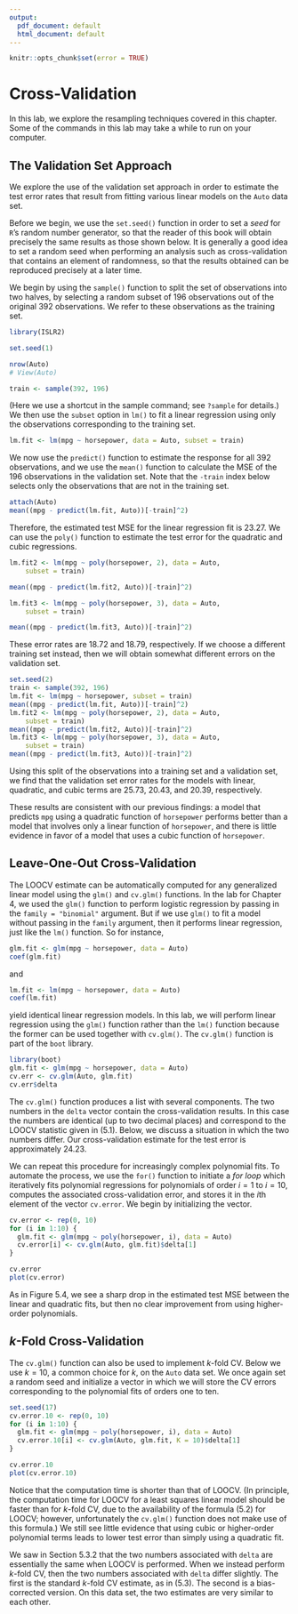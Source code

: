 ```yaml
---
output:
  pdf_document: default
  html_document: default
---
```

```r
knitr::opts_chunk$set(error = TRUE)
```

# Cross-Validation 

In this lab, we explore the resampling techniques covered in this chapter. Some of the commands in this lab may take a while to run on your computer.

## The Validation Set Approach

We explore the use of the validation set approach in order to estimate the test error rates that result from fitting various linear models on the `Auto` data set.

Before we begin, we use the `set.seed()` function in order to set a *seed* for `R`'s random number generator, so that the reader of this book will
obtain precisely the same results as those shown below. It is generally
a good idea to set a random seed when performing an analysis such as cross-validation that contains an
element of randomness, so that the results obtained can be reproduced precisely at a later time.

We begin by using the
`sample()` function to split the set of observations into two halves, by selecting a random subset of $196$ observations out of the original $392$ observations. We  refer
to these observations as the training set.

```r
library(ISLR2)

set.seed(1)

nrow(Auto)
# View(Auto)

train <- sample(392, 196)

```

(Here we use a shortcut in the sample command; see `?sample` for details.)
We then use the `subset` option in `lm()` to fit a linear regression using only the observations corresponding to the training set.

```r

lm.fit <- lm(mpg ~ horsepower, data = Auto, subset = train)

```

We now  use
 the `predict()` function to estimate the response for all $392$ observations,  and
 we  use
  the `mean()` function to calculate the MSE of the $196$ observations in the validation set. Note that the `-train` index below selects  only the observations that are not in the training set.

```r

attach(Auto)
mean((mpg - predict(lm.fit, Auto))[-train]^2)

```

Therefore, the estimated test MSE for the linear regression fit is $23.27$. We can use the `poly()` function to estimate the test error for the quadratic and cubic regressions.

```r

lm.fit2 <- lm(mpg ~ poly(horsepower, 2), data = Auto, 
    subset = train)

mean((mpg - predict(lm.fit2, Auto))[-train]^2)

lm.fit3 <- lm(mpg ~ poly(horsepower, 3), data = Auto, 
    subset = train)

mean((mpg - predict(lm.fit3, Auto))[-train]^2)

```

These error rates are $18.72$ and $18.79$, respectively.
If we choose a different training set instead, then we will obtain somewhat different errors on the validation set.

```r
set.seed(2)
train <- sample(392, 196)
lm.fit <- lm(mpg ~ horsepower, subset = train)
mean((mpg - predict(lm.fit, Auto))[-train]^2)
lm.fit2 <- lm(mpg ~ poly(horsepower, 2), data = Auto, 
    subset = train)
mean((mpg - predict(lm.fit2, Auto))[-train]^2)
lm.fit3 <- lm(mpg ~ poly(horsepower, 3), data = Auto, 
    subset = train)
mean((mpg - predict(lm.fit3, Auto))[-train]^2)
```

Using this split of the observations into a training set and a validation set,
we find that the validation set error rates for the models with linear, quadratic, and cubic terms are $25.73$, $20.43$, and $20.39$, respectively.

These results are consistent with our previous findings: a model that predicts `mpg` using a quadratic function of `horsepower` performs better than a model that involves only a linear function of `horsepower`, and there is little evidence in favor of a model that uses a cubic function of `horsepower`.

## Leave-One-Out Cross-Validation

The LOOCV estimate can be automatically computed for any generalized linear model  using the `glm()` and `cv.glm()` functions.  In the lab for Chapter 4, we used the `glm()` function to perform logistic regression by passing in  the `family = "binomial"` argument.
 But if we use `glm()` to fit a model without passing in the `family` argument, then it  performs linear regression, just like the `lm()` function.
So for instance,

```r
glm.fit <- glm(mpg ~ horsepower, data = Auto)
coef(glm.fit)
```

and

```r
lm.fit <- lm(mpg ~ horsepower, data = Auto)
coef(lm.fit)
```

 yield identical linear regression models. In this lab, we will  perform linear regression using
 the `glm()` function rather than the `lm()` function because the former can be used together with
`cv.glm()`. The `cv.glm()` function is part of the `boot` library.

```r
library(boot)
glm.fit <- glm(mpg ~ horsepower, data = Auto)
cv.err <- cv.glm(Auto, glm.fit)
cv.err$delta
```

The `cv.glm()` function produces a list with several components.  The two numbers in the `delta` vector contain the cross-validation results. In this case the numbers are identical (up to two decimal places) and correspond to the LOOCV statistic given in (5.1). Below, we discuss a situation in which the two numbers differ. Our cross-validation estimate for the test error is approximately $24.23$.

We can repeat this procedure for increasingly complex polynomial fits.
 To automate the process, we use the  `for()` function to initiate a *for loop* which iteratively fits polynomial regressions for polynomials of order $i=1$ to $i=10$, computes the associated cross-validation error, and stores it in the $i$th element of the vector `cv.error`.
 We begin by initializing the vector. 

```r
cv.error <- rep(0, 10)
for (i in 1:10) {
  glm.fit <- glm(mpg ~ poly(horsepower, i), data = Auto)
  cv.error[i] <- cv.glm(Auto, glm.fit)$delta[1]
}

cv.error
plot(cv.error)
```

As in Figure 5.4, we see a sharp drop in the estimated test MSE between the linear and quadratic fits, but then no clear improvement from using higher-order polynomials.

## $k$-Fold Cross-Validation

The `cv.glm()` function can also be used to implement $k$-fold CV. Below we use $k=10$, a common choice for $k$, on the `Auto` data set.
We once again set a random seed and initialize a vector in which we will store the CV errors corresponding to the polynomial fits of orders one to ten.

```r
set.seed(17)
cv.error.10 <- rep(0, 10)
for (i in 1:10) {
  glm.fit <- glm(mpg ~ poly(horsepower, i), data = Auto)
  cv.error.10[i] <- cv.glm(Auto, glm.fit, K = 10)$delta[1]
}

cv.error.10
plot(cv.error.10)
```

Notice that the computation time is shorter than that of LOOCV.
(In principle, the computation time for LOOCV for a least squares linear model should be faster than for $k$-fold CV, due to the availability
of the formula (5.2) for LOOCV; however, unfortunately the `cv.glm()` function does not make use of this formula.)
We still see little evidence that using cubic or higher-order polynomial terms leads to lower test error than simply using a quadratic fit.

We saw in Section 5.3.2 that the two numbers associated with `delta` are essentially the same when LOOCV is performed.
When we instead perform $k$-fold CV, then the two numbers associated with `delta` differ slightly. The first is the standard $k$-fold CV estimate,
as in (5.3). The second is a bias-corrected version. On this data set, the two estimates are very similar to each other.






<!-- ## The Bootstrap -->


<!-- We illustrate the use of the bootstrap in the simple example of Section 5.2, as well as on an example involving estimating the -->
<!-- accuracy of the linear regression model on the `Auto` data set. -->

<!-- ### Estimating the Accuracy of a Statistic of Interest -->

<!-- One of the great advantages of the bootstrap approach is that it can be -->
<!-- applied in almost all situations. No complicated mathematical calculations -->
<!-- are required. Performing a bootstrap analysis in `R` entails only two -->
<!-- steps. First, we must create a function that computes the statistic of -->
<!-- interest. Second, we use the `boot()` function, which is part of the `boot` library, to perform the bootstrap by repeatedly -->
<!-- sampling observations from the data set with replacement. -->

<!-- The `Portfolio` data set in the `ISLR2` package is simulated data of $100$ pairs of returns, generated in the fashion described in Section 5.2. -->
<!-- To illustrate the use of the bootstrap on this data, we must first -->
<!-- create a function, `alpha.fn()`, which takes as input the $(X,Y)$ data -->
<!-- as well as a vector indicating which observations should be used to -->
<!-- estimate $\alpha$. The function then outputs the estimate for $\alpha$ -->
<!-- based on the selected observations. -->

<!-- ```{r chunk11} -->
<!-- alpha.fn <- function(data, index) { -->
<!--   X <- data$X[index] -->
<!--   Y <- data$Y[index] -->
<!--   (var(Y) - cov(X, Y)) / (var(X) + var(Y) - 2 * cov(X, Y)) -->
<!-- } -->
<!-- ``` -->

<!-- This function *returns*, or outputs, an  estimate for $\alpha$ based on applying (5.7) to the observations indexed by the argument `index`. -->
<!-- For instance, the following command tells `R` to estimate $\alpha$ using -->
<!-- all $100$ observations. -->

<!-- ```{r chunk12} -->
<!-- alpha.fn(Portfolio, 1:100) -->
<!-- ``` -->

<!-- The next command  uses the `sample()` function to randomly select -->
<!-- $100$ observations from the range $1$ to $100$, with replacement. This is equivalent -->
<!-- to constructing a new bootstrap data set and recomputing $\hat{\alpha}$ -->
<!-- based on the new data set. -->

<!-- ```{r chunk13} -->
<!-- set.seed(7) -->
<!-- alpha.fn(Portfolio, sample(100, 100, replace = T)) -->
<!-- ``` -->

<!-- We can implement a bootstrap analysis by performing this command many times, recording all of -->
<!-- the corresponding estimates for $\alpha$, and computing the resulting -->
<!-- standard deviation. -->
<!-- However, the `boot()` function automates this approach. Below we produce $R=1,000$ bootstrap estimates for $\alpha$. -->


<!-- ```{r chunk14} -->
<!-- boot(Portfolio, alpha.fn, R = 1000) -->
<!-- ``` -->


<!-- The final output shows that using the original data, $\hat{\alpha}=0.5758$, -->
<!-- and that the bootstrap estimate for ${\rm SE}(\hat{\alpha})$ is $0.0897$. -->

<!-- ### Estimating the Accuracy of a Linear Regression Model -->

<!-- The bootstrap approach can be used  to assess the -->
<!-- variability of the coefficient estimates and predictions from a statistical learning method. Here we use the bootstrap approach in order to assess the variability of -->
<!-- the estimates for $\beta_0$ and $\beta_1$, the intercept and slope terms for the linear regression model -->
<!-- that uses  `horsepower` to predict `mpg` in the `Auto` data set. We will compare the estimates obtained using the bootstrap to those obtained using the formulas -->
<!-- for ${\rm SE}(\hat{\beta}_0)$ and ${\rm SE}(\hat{\beta}_1)$ described -->
<!-- in Section 3.1.2. -->

<!-- We first create a simple function, `boot.fn()`, which takes in the -->
<!-- `Auto` data set as well as a set of indices for the observations, and -->
<!-- returns the intercept and slope estimates for the linear regression model. We then apply this function -->
<!-- to the full set of $392$ observations in order to compute the estimates of $\beta_0$ and $\beta_1$ on the entire data set using the usual linear regression coefficient estimate -->
<!-- formulas from Chapter 3. Note that we do not need the `{` and `}` at the beginning and end of the function because it is only one line long. -->

<!-- ```{r chunk15} -->
<!-- boot.fn <- function(data, index) -->
<!--   coef(lm(mpg ~ horsepower, data = data, subset = index)) -->
<!-- boot.fn(Auto, 1:392) -->
<!-- ``` -->

<!--  The `boot.fn()` function can also be used in order to create -->
<!--  bootstrap estimates for the intercept and slope terms by randomly sampling from among the observations with replacement. Here we give two examples. -->

<!-- ```{r chunk16} -->
<!-- set.seed(1) -->
<!-- boot.fn(Auto, sample(392, 392, replace = T)) -->
<!-- boot.fn(Auto, sample(392, 392, replace = T)) -->
<!-- ``` -->

<!-- Next, we use the `boot()` function to compute the standard errors of 1,000 bootstrap estimates for the intercept and slope terms. -->

<!-- ```{r chunk17} -->
<!-- boot(Auto, boot.fn, 1000) -->
<!-- ``` -->

<!-- This indicates that the bootstrap estimate for ${\rm SE}(\hat{\beta}_0)$ is $0.84$, and that the bootstrap estimate for ${\rm SE}(\hat{\beta}_1)$ is $0.0073$. -->
<!-- As discussed in Section 3.1.2, standard formulas can be used to compute the standard errors for the regression coefficients in a linear model. These can be obtained using the  `summary()` function. -->

<!-- ```{r chunk18} -->
<!-- summary(lm(mpg ~ horsepower, data = Auto))$coef -->
<!-- ``` -->


<!-- The standard error estimates for $\hat{\beta}_0$ and -->
<!-- $\hat{\beta}_1$ obtained using the formulas from -->
<!-- Section 3.1.2 are $0.717$ for the intercept and $0.0064$ -->
<!-- for the slope. Interestingly, these are somewhat different from the -->
<!-- estimates obtained using the bootstrap.  Does this indicate a problem -->
<!-- with the bootstrap? In fact, it suggests the opposite.  Recall that -->
<!-- the standard formulas given in Equation 3.8 on page 66 rely on certain assumptions. For example, they depend -->
<!-- on the unknown parameter $\sigma^2$, the noise variance. We then estimate $\sigma^2$ -->
<!-- using the RSS. Now although the formulas for the standard errors do not rely on the linear model -->
<!-- being correct, the estimate for $\sigma^2$ does. -->
<!-- We see in -->
<!-- Figure 3.8 on page 92 that there is a non-linear relationship in -->
<!-- the data, and so the residuals from a linear fit will be inflated, and so will $\hat{\sigma}^2$. -->
<!-- Secondly, the standard formulas assume (somewhat unrealistically) that the $x_i$ are fixed, and all the variability comes from the variation in the errors $\epsilon_i$. -->
<!--  The bootstrap approach does not rely on any of these assumptions, and so it is -->
<!-- likely giving a more accurate estimate of the standard errors of -->
<!-- $\hat{\beta}_0$ and $\hat{\beta}_1$ than is the `summary()` -->
<!-- function. -->

<!-- Below we compute the bootstrap standard error estimates and the standard -->
<!-- linear regression estimates that result from fitting the quadratic model to the data. Since this model provides a good fit to the data (Figure 3.8), there is now a better correspondence between the bootstrap estimates and the standard estimates of ${\rm SE}(\hat{\beta}_0)$, ${\rm SE}(\hat{\beta}_1)$ and ${\rm SE}(\hat{\beta}_2)$. -->

<!-- ```{r chunk19} -->
<!-- boot.fn <- function(data, index) -->
<!--   coef( -->
<!--       lm(mpg ~ horsepower + I(horsepower^2),  -->
<!--         data = data, subset = index) -->
<!--     ) -->
<!-- set.seed(1) -->
<!-- boot(Auto, boot.fn, 1000) -->
<!-- summary( -->
<!--     lm(mpg ~ horsepower + I(horsepower^2), data = Auto) -->
<!--   )$coef -->
<!-- ``` -->


